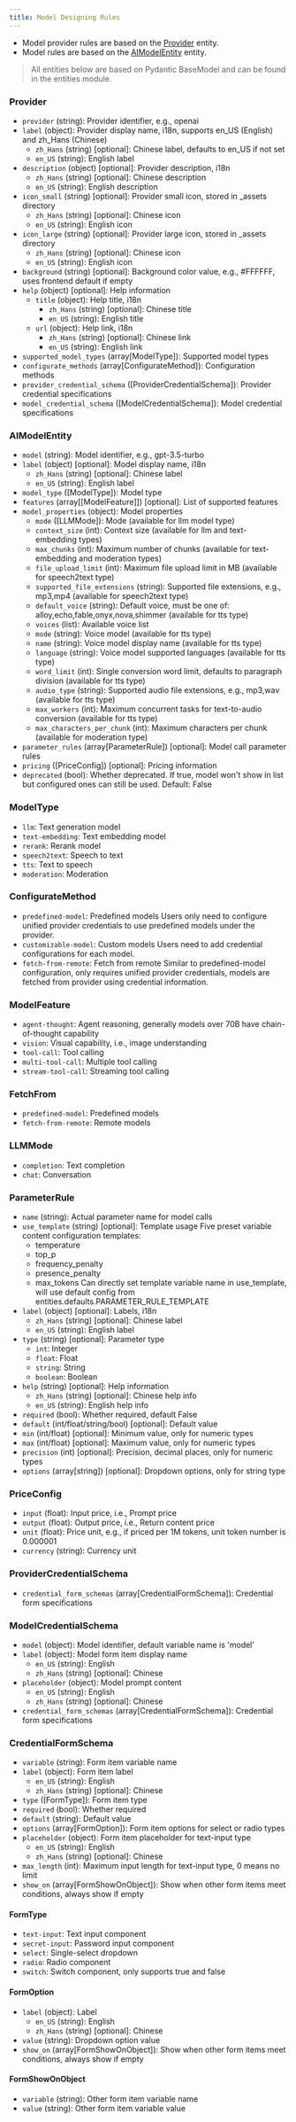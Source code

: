 ```yaml
---
title: Model Designing Rules
---
```



* Model provider rules are based on the [Provider](/en/plugins/schema-definition/model/model-designing-rules#provider) entity.
* Model rules are based on the [AIModelEntity](/en/plugins/schema-definition/model/model-designing-rules#provider) entity.

> All entities below are based on Pydantic BaseModel and can be found in the entities module.

### **Provider**

* `provider` (string): Provider identifier, e.g., openai
* `label` (object): Provider display name, i18n, supports en\_US (English) and zh\_Hans (Chinese)
  * `zh_Hans` (string) \[optional]: Chinese label, defaults to en\_US if not set
  * `en_US` (string): English label
* `description` (object) \[optional]: Provider description, i18n
  * `zh_Hans` (string) \[optional]: Chinese description
  * `en_US` (string): English description
* `icon_small` (string) \[optional]: Provider small icon, stored in \_assets directory
  * `zh_Hans` (string) \[optional]: Chinese icon
  * `en_US` (string): English icon
* `icon_large` (string) \[optional]: Provider large icon, stored in \_assets directory
  * `zh_Hans` (string) \[optional]: Chinese icon
  * `en_US` (string): English icon
* `background` (string) \[optional]: Background color value, e.g., #FFFFFF, uses frontend default if empty
* `help` (object) \[optional]: Help information
  * `title` (object): Help title, i18n
    * `zh_Hans` (string) \[optional]: Chinese title
    * `en_US` (string): English title
  * `url` (object): Help link, i18n
    * `zh_Hans` (string) \[optional]: Chinese link
    * `en_US` (string): English link
* `supported_model_types` (array\[ModelType]): Supported model types
* `configurate_methods` (array\[ConfigurateMethod]): Configuration methods
* `provider_credential_schema` (\[ProviderCredentialSchema]): Provider credential specifications
* `model_credential_schema` (\[ModelCredentialSchema]): Model credential specifications

### **AIModelEntity**

* `model` (string): Model identifier, e.g., gpt-3.5-turbo
* `label` (object) \[optional]: Model display name, i18n
  * `zh_Hans` (string) \[optional]: Chinese label
  * `en_US` (string): English label
* `model_type` (\[ModelType]): Model type
* `features` (array\[\[ModelFeature]]) \[optional]: List of supported features
* `model_properties` (object): Model properties
  * `mode` (\[LLMMode]): Mode (available for llm model type)
  * `context_size` (int): Context size (available for llm and text-embedding types)
  * `max_chunks` (int): Maximum number of chunks (available for text-embedding and moderation types)
  * `file_upload_limit` (int): Maximum file upload limit in MB (available for speech2text type)
  * `supported_file_extensions` (string): Supported file extensions, e.g., mp3,mp4 (available for speech2text type)
  * `default_voice` (string): Default voice, must be one of: alloy,echo,fable,onyx,nova,shimmer (available for tts type)
  * `voices` (list): Available voice list
  * `mode` (string): Voice model (available for tts type)
  * `name` (string): Voice model display name (available for tts type)
  * `language` (string): Voice model supported languages (available for tts type)
  * `word_limit` (int): Single conversion word limit, defaults to paragraph division (available for tts type)
  * `audio_type` (string): Supported audio file extensions, e.g., mp3,wav (available for tts type)
  * `max_workers` (int): Maximum concurrent tasks for text-to-audio conversion (available for tts type)
  * `max_characters_per_chunk` (int): Maximum characters per chunk (available for moderation type)
* `parameter_rules` (array\[ParameterRule]) \[optional]: Model call parameter rules
* `pricing` (\[PriceConfig]) \[optional]: Pricing information
* `deprecated` (bool): Whether deprecated. If true, model won't show in list but configured ones can still be used. Default: False

### **ModelType**

* `llm`: Text generation model
* `text-embedding`: Text embedding model
* `rerank`: Rerank model
* `speech2text`: Speech to text
* `tts`: Text to speech
* `moderation`: Moderation

### **ConfigurateMethod**

* `predefined-model`: Predefined models Users only need to configure unified provider credentials to use predefined models under the provider.
* `customizable-model`: Custom models Users need to add credential configurations for each model.
* `fetch-from-remote`: Fetch from remote Similar to predefined-model configuration, only requires unified provider credentials, models are fetched from provider using credential information.

### **ModelFeature**

* `agent-thought`: Agent reasoning, generally models over 70B have chain-of-thought capability
* `vision`: Visual capability, i.e., image understanding
* `tool-call`: Tool calling
* `multi-tool-call`: Multiple tool calling
* `stream-tool-call`: Streaming tool calling

### **FetchFrom**

* `predefined-model`: Predefined models
* `fetch-from-remote`: Remote models

### **LLMMode**

* `completion`: Text completion
* `chat`: Conversation

### **ParameterRule**

* `name` (string): Actual parameter name for model calls
* `use_template` (string) \[optional]: Template usage Five preset variable content configuration templates:
  * temperature
  * top\_p
  * frequency\_penalty
  * presence\_penalty
  * max\_tokens Can directly set template variable name in use\_template, will use default config from entities.defaults.PARAMETER\_RULE\_TEMPLATE
* `label` (object) \[optional]: Labels, i18n
  * `zh_Hans` (string) \[optional]: Chinese label
  * `en_US` (string): English label
* `type` (string) \[optional]: Parameter type
  * `int`: Integer
  * `float`: Float
  * `string`: String
  * `boolean`: Boolean
* `help` (string) \[optional]: Help information
  * `zh_Hans` (string) \[optional]: Chinese help info
  * `en_US` (string): English help info
* `required` (bool): Whether required, default False
* `default` (int/float/string/bool) \[optional]: Default value
* `min` (int/float) \[optional]: Minimum value, only for numeric types
* `max` (int/float) \[optional]: Maximum value, only for numeric types
* `precision` (int) \[optional]: Precision, decimal places, only for numeric types
* `options` (array\[string]) \[optional]: Dropdown options, only for string type

### **PriceConfig**

* `input` (float): Input price, i.e., Prompt price
* `output` (float): Output price, i.e., Return content price
* `unit` (float): Price unit, e.g., if priced per 1M tokens, unit token number is 0.000001
* `currency` (string): Currency unit

### **ProviderCredentialSchema**

* `credential_form_schemas` (array\[CredentialFormSchema]): Credential form specifications

### **ModelCredentialSchema**

* `model` (object): Model identifier, default variable name is 'model'
* `label` (object): Model form item display name
  * `en_US` (string): English
  * `zh_Hans` (string) \[optional]: Chinese
* `placeholder` (object): Model prompt content
  * `en_US` (string): English
  * `zh_Hans` (string) \[optional]: Chinese
* `credential_form_schemas` (array\[CredentialFormSchema]): Credential form specifications

### **CredentialFormSchema**

* `variable` (string): Form item variable name
* `label` (object): Form item label
  * `en_US` (string): English
  * `zh_Hans` (string) \[optional]: Chinese
* `type` (\[FormType]): Form item type
* `required` (bool): Whether required
* `default` (string): Default value
* `options` (array\[FormOption]): Form item options for select or radio types
* `placeholder` (object): Form item placeholder for text-input type
  * `en_US` (string): English
  * `zh_Hans` (string) \[optional]: Chinese
* `max_length` (int): Maximum input length for text-input type, 0 means no limit
* `show_on` (array\[FormShowOnObject]): Show when other form items meet conditions, always show if empty

#### **FormType**

* `text-input`: Text input component
* `secret-input`: Password input component
* `select`: Single-select dropdown
* `radio`: Radio component
* `switch`: Switch component, only supports true and false

#### **FormOption**

* `label` (object): Label
  * `en_US` (string): English
  * `zh_Hans` (string) \[optional]: Chinese
* `value` (string): Dropdown option value
* `show_on` (array\[FormShowOnObject]): Show when other form items meet conditions, always show if empty

#### **FormShowOnObject**

* `variable` (string): Other form item variable name
* `value` (string): Other form item variable value

